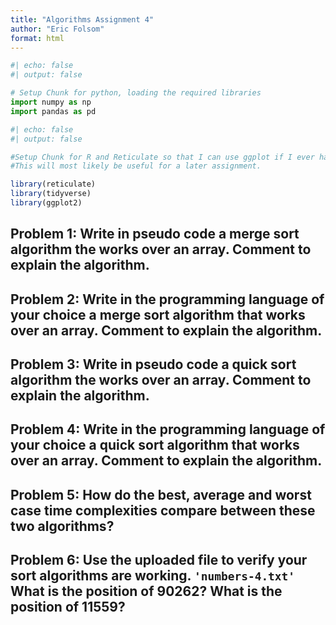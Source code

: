 ```yaml
---
title: "Algorithms Assignment 4"
author: "Eric Folsom"
format: html
---
```


```python
#| echo: false
#| output: false

# Setup Chunk for python, loading the required libraries
import numpy as np
import pandas as pd
```


```r
#| echo: false
#| output: false

#Setup Chunk for R and Reticulate so that I can use ggplot if I ever have to graph stuff.
#This will most likely be useful for a later assignment.

library(reticulate)
library(tidyverse)
library(ggplot2)
```

## Problem 1: Write in pseudo code a merge sort algorithm the works over an array. Comment to explain the algorithm.

## Problem 2: Write in the programming language of your choice a merge sort algorithm that works over an array. Comment to explain the algorithm.

## Problem 3: Write in pseudo code a quick sort algorithm the works over an array. Comment to explain the algorithm.

## Problem 4: Write in the programming language of your choice a quick sort algorithm that works over an array. Comment to explain the algorithm.

## Problem 5: How do the best, average and worst case time complexities compare between these two algorithms?

## Problem 6: Use the uploaded file to verify your sort algorithms are working. `'numbers-4.txt'` What is the position of 90262? What is the position of 11559? 